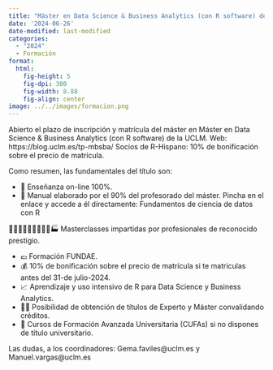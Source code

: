 ```yaml
---
title: "Máster en Data Science & Business Analytics (con R software) de la UCLM."
date: '2024-06-26'
date-modified: last-modified
categories:
  - "2024"
  - Formación
format: 
  html: 
    fig-height: 5
    fig-dpi: 300
    fig-width: 8.88
    fig-align: center
image: ../../images/formacion.png
---
```


Abierto el plazo de inscripción y matrícula del máster en Máster en Data Science & Business Analytics (con R software) de la UCLM. Web: https://blog.uclm.es/tp-mbsba/ Socios de R-Hispano: 10% de bonificación sobre el precio de matrícula.

Como resumen, las fundamentales del título son:

-   📶 Enseñanza on-line 100%.
-   📕 Manual elaborado por el 90% del profesorado del máster. Pincha en el enlace y accede a él directamente: Fundamentos de ciencia de datos con R

🧪⛹️‍♂️👩‍⚕️💉👩‍💻🏀🏭 Masterclasses impartidas por profesionales de reconocido prestigio.

-   💶 Formación FUNDAE.
-   💰 10% de bonificación sobre el precio de matrícula si te matriculas antes del 31-de julio-2024.
-   📈 Aprendizaje y uso intensivo de R para Data Science y Business Analytics.
-   👩‍🎓 Posibilidad de obtención de títulos de Experto y Máster convalidando créditos.
-   📐 Cursos de Formación Avanzada Universitaria (CUFAs) si no dispones de título universitario.

Las dudas, a los coordinadores: Gema.faviles\@uclm.es y Manuel.vargas\@uclm.es
